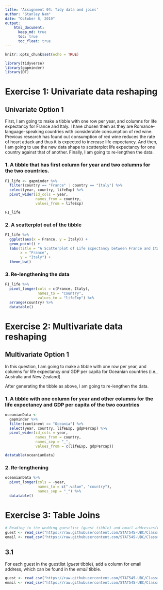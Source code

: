 ```yaml
---
title: 'Assignment 04: Tidy data and joins'
author: "Stanley Nam"
date: "October 8, 2019"
output: 
    html_document:
      keep_md: true
      toc: true
      toc_float: true
---
```


```r
knitr::opts_chunk$set(echo = TRUE)
```

```r
library(tidyverse)
library(gapminder)
library(DT)
```

# Exercise 1: Univariate data reshaping

## Univariate Option 1

First, I am going to make a tibble with one row per year, and columns for life expectancy for France and Italy. I have chosen them as they are Romance-language-speaking countries with considerable consumption of red wine. Previous research has found out consumption of red wine reduces the rate of heart attack and thus it is expected to increase life expectancy. And then, I am going to use the new data shape to scatterplot life expectancy for one country against that of another. Finally, I am going to re-lengthen the data.

### 1. A tibble that has first column for year and two columns for the two countries.

```r
FI_life <- gapminder %>%
  filter(country == "France" | country == "Italy") %>% 
  select(year, country, lifeExp) %>% 
  pivot_wider(id_cols = year,
              names_from = country,
              values_from = lifeExp)

FI_life
```

### 2. A scatterplot out of the tibble

```r
FI_life %>%
  ggplot(aes(x = France, y = Italy)) +
  geom_point() +
  labs(title = "A Scatterplot of Life Expectancy between France and Italy",
       x = "France",
       y = "Italy") + 
  theme_bw()
```

### 3. Re-lengthening the data

```r
FI_life %>% 
  pivot_longer(cols = c(France, Italy),
               names_to = "country",
               values_to = "lifeExp") %>% 
  arrange(country) %>% 
  datatable()
```


# Exercise 2: Multivariate data reshaping

## Multivariate Option 1

In this question, I am going to make a tibble with one row per year, and columns for life expectancy *and* GDP per capita for Oceanian countries (i.e., Australia and New Zealand).

After generating the tibble as above, I am going to re-lengthen the data.

### 1. A tibble with one column for year and other columns for the life expectancy and GDP per capita of the two countries

```r
oceanianData <-
  gapminder %>% 
  filter(continent == "Oceania") %>% 
  select(year, country, lifeExp, gdpPercap) %>% 
  pivot_wider(id_cols = year,
              names_from = country,
              names_sep = "_",
              values_from = c(lifeExp, gdpPercap))

datatable(oceanianData)
```

### 2. Re-lengthening

```r
oceanianData %>% 
  pivot_longer(cols = -year,
               names_to = c(".value", "country"),
               names_sep = "_") %>% 
  datatable()
```


# Exercise 3: Table Joins

```r
# Reading in the wedding guestlist (guest tibble) and email addresses(email tibble).
guest <- read_csv("https://raw.githubusercontent.com/STAT545-UBC/Classroom/master/data/wedding/attend.csv")
email <- read_csv("https://raw.githubusercontent.com/STAT545-UBC/Classroom/master/data/wedding/emails.csv")
```

## 3.1 

For each guest in the guestlist (*guest* tibble), add a column for email address, which can be found in the *email* tibble.

```r
guest <- read_csv("https://raw.githubusercontent.com/STAT545-UBC/Classroom/master/data/wedding/attend.csv")
email <- read_csv("https://raw.githubusercontent.com/STAT545-UBC/Classroom/master/data/wedding/emails.csv")
```


